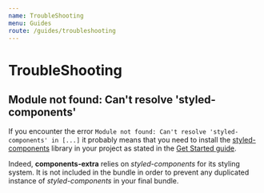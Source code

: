 ```yaml
---
name: TroubleShooting
menu: Guides
route: /guides/troubleshooting
---
```


# TroubleShooting

## Module not found: Can't resolve 'styled-components'

If you encounter the error `Module not found: Can't resolve 'styled-components' in [...]` it probably means that you
need to install the [styled-components](https://www.npmjs.com/package/styled-components) library in your project as stated
in the [Get Started guide](/#get-started).

Indeed, **components-extra** relies on *styled-components* for its styling system. It is not included in the bundle in
order to prevent any duplicated instance of *styled-components* in your final bundle.